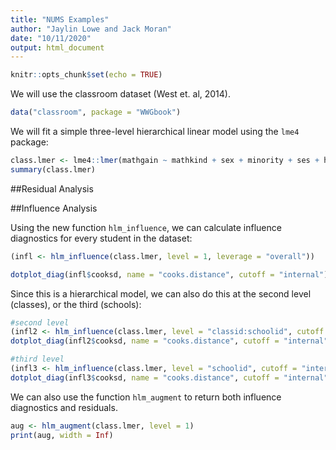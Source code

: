 ```yaml
---
title: "NUMS Examples"
author: "Jaylin Lowe and Jack Moran"
date: "10/11/2020"
output: html_document
---
```


```r
knitr::opts_chunk$set(echo = TRUE)
```

We will use the classroom dataset (West et. al, 2014). 
```r
data("classroom", package = "WWGbook")
```

We will fit a simple three-level hierarchical linear model using the `lme4` package: 
```r
class.lmer <- lme4::lmer(mathgain ~ mathkind + sex + minority + ses + housepov + (1|schoolid/classid), data = classroom)
summary(class.lmer)
```

##Residual Analysis


##Influence Analysis 

Using the new function `hlm_influence`, we can calculate influence diagnostics for every student in the dataset: 
```r
(infl <- hlm_influence(class.lmer, level = 1, leverage = "overall"))
```

```r
dotplot_diag(infl$cooksd, name = "cooks.distance", cutoff = "internal")
```

Since this is a hierarchical model, we can also do this at the second level (classes), or the third (schools):
```r
#second level 
(infl2 <- hlm_influence(class.lmer, level = "classid:schoolid", cutoff = "internal"))
dotplot_diag(infl2$cooksd, name = "cooks.distance", cutoff = "internal")

#third level 
(infl3 <- hlm_influence(class.lmer, level = "schoolid", cutoff = "internal"))
dotplot_diag(infl3$cooksd, name = "cooks.distance", cutoff = "internal")
```

We can also use the function `hlm_augment` to return both influence diagnostics and residuals. 
```r
aug <- hlm_augment(class.lmer, level = 1)
print(aug, width = Inf)
```

